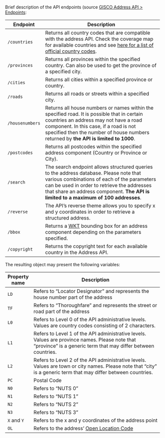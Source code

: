 Brief description of the API endpoints (source [GISCO Address API \>
Endpoints](https://gisco-services.ec.europa.eu/addressapi/docs/screen/endpoints):

| **Endpoint**    | **Description**                                                                                                                                                                                                                                                              |
|-----------------|------------------------------------------------------------------------------------------------------------------------------------------------------------------------------------------------------------------------------------------------------------------------------|
| `/countries`    | Returns all country codes that are compatible with the address API. Check the coverage map for available countries and see [here for a list of official country codes](https://publications.europa.eu/code/en/en-5000500.htm).                                               |
| `/provinces`    | Returns all provinces within the specified country. Can also be used to get the province of a specified city.                                                                                                                                                                |
| `/cities`       | Returns all cities within a specified province or country.                                                                                                                                                                                                                   |
| `/roads`        | Returns all roads or streets within a specified city.                                                                                                                                                                                                                        |
| `/housenumbers` | Returns all house numbers or names within the specified road. It is possible that in certain countries an address may not have a road component. In this case, if a road is not specified then the number of house numbers returned by **the API is limited to 1000**.       |
| `/postcodes`    | Returns all postcodes within the specified address component (Country or Province or City).                                                                                                                                                                                  |
| `/search`       | The search endpoint allows structured queries to the address database. Please note that various combinations of each of the parameters can be used in order to retrieve the addresses that share an address component. **The API is limited to a maximum of 100 addresses**. |
| `/reverse`      | The API's reverse theme allows you to specify x and y coordinates in order to retrieve a structured address.                                                                                                                                                                 |
| `/bbox`         | Returns a [WKT](https://en.wikipedia.org/wiki/Well-known_text_representation_of_geometry) bounding box for an address component depending on the parameters specified.                                                                                                       |
| `/copyright`    | Returns the copyright text for each available country in the Address API.                                                                                                                                                                                                    |

The resulting object may present the following variables:

| **Property name** | **Description**                                                                                                                                                 |
|-------------------|-----------------------------------------------------------------------------------------------------------------------------------------------------------------|
| `LD`              | Refers to "Locator Designator" and represents the house number part of the address                                                                              |
| `TF`              | Refers to "Thoroughfare" and represents the street or road part of the address                                                                                  |
| `L0`              | Refers to Level 0 of the API administrative levels. Values are country codes consisting of 2 characters.                                                        |
| `L1`              | Refers to Level 1 of the API administrative levels. Values are province names. Please note that "province" is a generic term that may differ between countries. |
| `L2`              | Refers to Level 2 of the API administrative levels. Values are town or city names. Please note that "city" is a generic term that may differ between countries. |
| `PC`              | Postal Code                                                                                                                                                     |
| `N0`              | Refers to "NUTS 0"                                                                                                                                              |
| `N1`              | Refers to "NUTS 1"                                                                                                                                              |
| `N2`              | Refers to "NUTS 2"                                                                                                                                              |
| `N3`              | Refers to "NUTS 3"                                                                                                                                              |
| `X` and `Y`       | Refers to the x and y coordinates of the address point                                                                                                          |
| `OL`              | Refers to the address' [Open Location Code](https://github.com/google/open-location-code)                                                                       |
